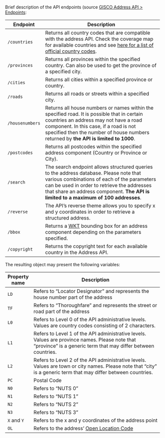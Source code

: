 Brief description of the API endpoints (source [GISCO Address API \>
Endpoints](https://gisco-services.ec.europa.eu/addressapi/docs/screen/endpoints):

| **Endpoint**    | **Description**                                                                                                                                                                                                                                                              |
|-----------------|------------------------------------------------------------------------------------------------------------------------------------------------------------------------------------------------------------------------------------------------------------------------------|
| `/countries`    | Returns all country codes that are compatible with the address API. Check the coverage map for available countries and see [here for a list of official country codes](https://publications.europa.eu/code/en/en-5000500.htm).                                               |
| `/provinces`    | Returns all provinces within the specified country. Can also be used to get the province of a specified city.                                                                                                                                                                |
| `/cities`       | Returns all cities within a specified province or country.                                                                                                                                                                                                                   |
| `/roads`        | Returns all roads or streets within a specified city.                                                                                                                                                                                                                        |
| `/housenumbers` | Returns all house numbers or names within the specified road. It is possible that in certain countries an address may not have a road component. In this case, if a road is not specified then the number of house numbers returned by **the API is limited to 1000**.       |
| `/postcodes`    | Returns all postcodes within the specified address component (Country or Province or City).                                                                                                                                                                                  |
| `/search`       | The search endpoint allows structured queries to the address database. Please note that various combinations of each of the parameters can be used in order to retrieve the addresses that share an address component. **The API is limited to a maximum of 100 addresses**. |
| `/reverse`      | The API's reverse theme allows you to specify x and y coordinates in order to retrieve a structured address.                                                                                                                                                                 |
| `/bbox`         | Returns a [WKT](https://en.wikipedia.org/wiki/Well-known_text_representation_of_geometry) bounding box for an address component depending on the parameters specified.                                                                                                       |
| `/copyright`    | Returns the copyright text for each available country in the Address API.                                                                                                                                                                                                    |

The resulting object may present the following variables:

| **Property name** | **Description**                                                                                                                                                 |
|-------------------|-----------------------------------------------------------------------------------------------------------------------------------------------------------------|
| `LD`              | Refers to "Locator Designator" and represents the house number part of the address                                                                              |
| `TF`              | Refers to "Thoroughfare" and represents the street or road part of the address                                                                                  |
| `L0`              | Refers to Level 0 of the API administrative levels. Values are country codes consisting of 2 characters.                                                        |
| `L1`              | Refers to Level 1 of the API administrative levels. Values are province names. Please note that "province" is a generic term that may differ between countries. |
| `L2`              | Refers to Level 2 of the API administrative levels. Values are town or city names. Please note that "city" is a generic term that may differ between countries. |
| `PC`              | Postal Code                                                                                                                                                     |
| `N0`              | Refers to "NUTS 0"                                                                                                                                              |
| `N1`              | Refers to "NUTS 1"                                                                                                                                              |
| `N2`              | Refers to "NUTS 2"                                                                                                                                              |
| `N3`              | Refers to "NUTS 3"                                                                                                                                              |
| `X` and `Y`       | Refers to the x and y coordinates of the address point                                                                                                          |
| `OL`              | Refers to the address' [Open Location Code](https://github.com/google/open-location-code)                                                                       |
